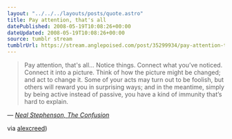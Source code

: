 ```yaml
---
layout: "../../../layouts/posts/quote.astro"
title: Pay attention, that's all
datePublished: 2008-05-19T10:08:26+00:00
dateUpdated: 2008-05-19T10:08:26+00:00
source: tumblr stream
tumblrUrl: https://stream.anglepoised.com/post/35299934/pay-attention-thats-allnotice-things-connect
---
```


> Pay attention, that's all… Notice things. Connect what you’ve noticed. Connect it into a picture. Think of how the picture might be changed; and act to change it. Some of your acts may turn out to be foolish, but others will reward you in surprising ways; and in the meantime, simply by being active instead of passive, you have a kind of immunity that’s hard to explain.

— <cite>[Neal Stephenson, _The Confusion_](https://www.goodreads.com/book/show/822.The_Confusion)</cite>

via <a href="https://alexcreed.tumblr.com/post/33889111">alexcreed</a>)
